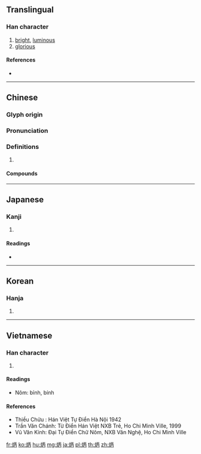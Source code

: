 {{character info/new}}
==Translingual==

===Han character===
{{Han char|rn=86|rad=火|as=05|sn=9|four=91827|canj=FMOB}}

# [[bright]], [[luminous]]
# [[glorious]]

====References====
* {{Han ref|kx=0669.010|dkj=18960|dj=1078.060|hdz=32194.150|uh=70B3|ud=28851|bh=ACB1|bd=44209}}

----

==Chinese==
{{zh-forms}}

===Glyph origin===
{{Han etym}}

===Pronunciation===
{{zh-pron
|m=bǐng
|c=bing2
|mc=y
|oc=y
|cat=
}}

===Definitions===
{{zh-hanzi}}

# {{rfdef|zh}}

====Compounds====
{{zh-der|功業彪炳|炳燭夜遊|炳曜|炳燭|炳炳鑿鑿|炳燭之明|文炳雕龍|戰功彪炳|炳炳烺烺|炳然|炳煥|炳如日星|炳若日星|炳賁|炳著|炳靈寺|炳蔚|炳炳麟麟|彪炳千古|彪炳}}

----

==Japanese==

===Kanji===
{{ja-kanji|grade=|rs=火05}}

# {{defn|lang=ja|sort=火05}}

====Readings====
* {{ja-readings|on=[[へい]] (hei)|kun=[[あきらか]] (akiraka)}}

----

==Korean==

===Hanja===
{{ko-hanja|hangeul=병|eumhun=|rv=byeong|mr=pyŏng|y=pyeng}}

# {{defn|lang=ko|sort=火05}}

----

==Vietnamese==

===Han character===
{{vi-hantu|bỉnh, bính|rs=火05}}

# {{defn|lang=vi|sort=火05}}

====Readings====
* Nôm: bỉnh, bính

====References====
* Thiều Chửu : Hán Việt Tự Điển Hà Nội 1942
* Trần Văn Chánh: Từ Điển Hán Việt NXB Trẻ, Ho Chi Minh Ville, 1999
* Vũ Văn Kính: Đại Tự Điển Chữ Nôm, NXB Văn Nghệ, Ho Chi Minh Ville

[[fr:炳]]
[[ko:炳]]
[[hu:炳]]
[[mg:炳]]
[[ja:炳]]
[[pl:炳]]
[[th:炳]]
[[zh:炳]]